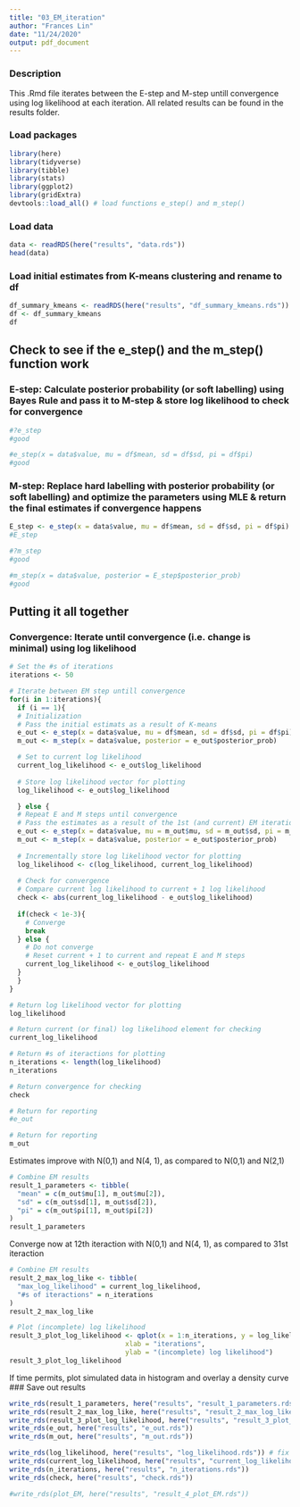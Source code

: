 ```yaml
---
title: "03_EM_iteration"
author: "Frances Lin"
date: "11/24/2020"
output: pdf_document
---
```


### Description

This .Rmd file iterates between the E-step and M-step untill convergence using log likelihood at each iteration. All related results can be found in the results folder. 

### Load packages

```r
library(here)
library(tidyverse)
library(tibble)
library(stats)
library(ggplot2)
library(gridExtra)
devtools::load_all() # load functions e_step() and m_step()
```

### Load data

```r
data <- readRDS(here("results", "data.rds"))
head(data)
```

### Load initial estimates from K-means clustering and rename to df 

```r
df_summary_kmeans <- readRDS(here("results", "df_summary_kmeans.rds"))
df <- df_summary_kmeans
df 
```

## Check to see if the e_step() and the m_step() function work 

### E-step: Calculate posterior probability (or soft labelling) using Bayes Rule and pass it to M-step & store log likelihood to check for convergence

```r
#?e_step
#good

#e_step(x = data$value, mu = df$mean, sd = df$sd, pi = df$pi)
#good
```

### M-step: Replace hard labelling with posterior probability (or soft labelling) and optimize the parameters using MLE & return the final estimates if convergence happens

```r
E_step <- e_step(x = data$value, mu = df$mean, sd = df$sd, pi = df$pi)
#E_step
```

```r
#?m_step
#good

#m_step(x = data$value, posterior = E_step$posterior_prob)
#good
```

## Putting it all together

### Convergence: Iterate until convergence (i.e. change is minimal) using log likelihood 

```r
# Set the #s of iterations
iterations <- 50 

# Iterate between EM step untill convergence 
for(i in 1:iterations){
  if (i == 1){
  # Initialization
  # Pass the initial estimats as a result of K-means
  e_out <- e_step(x = data$value, mu = df$mean, sd = df$sd, pi = df$pi)
  m_out <- m_step(x = data$value, posterior = e_out$posterior_prob)

  # Set to current log likelihood
  current_log_likelihood <- e_out$log_likelihood
  
  # Store log likelihood vector for plotting 
  log_likelihood <- e_out$log_likelihood

  } else {
  # Repeat E and M steps until convergence
  # Pass the estimates as a result of the 1st (and current) EM iteration
  e_out <- e_step(x = data$value, mu = m_out$mu, sd = m_out$sd, pi = m_out$pi)
  m_out <- m_step(x = data$value, posterior = e_out$posterior_prob)
  
  # Incrementally store log likelihood vector for plotting 
  log_likelihood <- c(log_likelihood, current_log_likelihood)
  
  # Check for convergence
  # Compare current log likelihood to current + 1 log likelihood
  check <- abs(current_log_likelihood - e_out$log_likelihood)
  
  if(check < 1e-3){
    # Converge
    break
  } else {
    # Do not converge 
    # Reset current + 1 to current and repeat E and M steps
    current_log_likelihood <- e_out$log_likelihood
  }
  }
}

# Return log likelihood vector for plotting
log_likelihood

# Return current (or final) log likelihood element for checking
current_log_likelihood

# Return #s of iteractions for plotting
n_iterations <- length(log_likelihood)
n_iterations

# Return convergence for checking
check 

# Return for reporting
#e_out

# Return for reporting
m_out
```

Estimates improve with N(0,1) and N(4, 1), as compared to N(0,1) and N(2,1)

```r
# Combine EM results 
result_1_parameters <- tibble(
  "mean" = c(m_out$mu[1], m_out$mu[2]), 
  "sd" = c(m_out$sd[1], m_out$sd[2]),
  "pi" = c(m_out$pi[1], m_out$pi[2])
)
result_1_parameters 
```

Converge now at 12th iteraction with N(0,1) and N(4, 1), as compared to 31st iteraction

```r
# Combine EM results 
result_2_max_log_like <- tibble(
  "max_log_likelihood" = current_log_likelihood, 
  "#s of iteractions" = n_iterations
)
result_2_max_log_like
```

```r
# Plot (incomplete) log likelihood 
result_3_plot_log_likelihood <- qplot(x = 1:n_iterations, y = log_likelihood, 
                             xlab = "iterations", 
                             ylab = "(incomplete) log likelihood")
result_3_plot_log_likelihood
```

If time permits, plot simulated data in histogram and overlay a density curve 
### Save out results

```r
write_rds(result_1_parameters, here("results", "result_1_parameters.rds"))
write_rds(result_2_max_log_like, here("results", "result_2_max_log_like.rds"))
write_rds(result_3_plot_log_likelihood, here("results", "result_3_plot_log_likelihood.rds"))
write_rds(e_out, here("results", "e_out.rds"))
write_rds(m_out, here("results", "m_out.rds")) 

write_rds(log_likelihood, here("results", "log_likelihood.rds")) # fix reporting error
write_rds(current_log_likelihood, here("results", "current_log_likelihood.rds")) 
write_rds(n_iterations, here("results", "n_iterations.rds")) 
write_rds(check, here("results", "check.rds")) 

#write_rds(plot_EM, here("results", "result_4_plot_EM.rds"))
```

